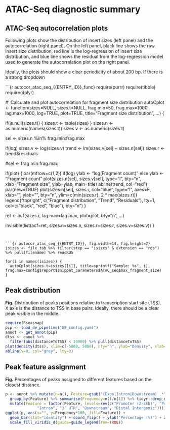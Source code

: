<!---
Autocorrelation and other diagnostic plots for ATAC-seq
-->

# ATAC-Seq diagnostic summary

## ATAC-Seq autocorrelation plots

Following plots show the distribution of insert sizes (left panel) and the
autocorrelation (right panel). On the left panel, black line shows the raw
insert size distribution, red line is the log-regression of insert size
distribution, and blue line shows the residual from the log-regression model used to 
generate the autocorrelation plot on the right panel.

Ideally, the plots should show a clear periodicity of about 200 bp. If
there is a strong dropdown 

```{r autocor_atac_seq_{{ENTRY_ID}}_func}
require(purrr)
require(tibble)
require(dplyr)

#' Calculate and plot autocorrelation for fragment size distribution
autoCplot <- function(sizes=NULL, sizes.t=NULL, frag.min=50, frag.max=1000, lag.max=1000, log=TRUE, plot=TRUE, title="Fragment size distribution", ...) {
  
  if(is.null(sizes.t)) {
    sizes.t <- table(sizes)
  }
  sizes.n <- as.numeric(names(sizes.t))
  sizes.v <- as.numeric(sizes.t)

  sel <- sizes.n %in% frag.min:frag.max

  if(log) sizes.v <- log(sizes.v)
  trend <- lm(sizes.v[sel] ~ sizes.n[sel])
  sizes.r <- trend$residuals

  #sel <- frag.min:frag.max

  if(plot) {
    par(mfrow=c(1,2))
    if(log) ylab <- "log(Fragment count)"
    else ylab <- "Fragment count"
    plot(sizes.n[sel], sizes.v[sel], type="l", bty="n", xlab="Fragment size", ylab=ylab, main=title)
    abline(trend, col="red")
    par(new=TRUE)
    plot(sizes.n[sel], sizes.r, col="blue", type="l", axes=F, xlab="", ylab="", bty="n", ylim=c(min(sizes.r), 2 * max(sizes.r)))
    legend("topright", c("Fragment distribution", "Trend", "Residuals"), lty=1, col=c("black", "red", "blue"), bty="n")
  }

  ret <- acf(sizes.r, lag.max=lag.max, plot=plot, bty="n", ...)

  invisible(list(acf=ret, sizes.n=sizes.n, sizes.r=sizes.r, sizes.v=sizes.v))
}


```


```{r autocor_atac_seq_{{ENTRY_ID}}, fig.width=14, fig.height=7}
isizes <- file_tab %>% filter(step == "isizes" & extension == "rds") %>% pull(filename) %>% readRDS

for(i in names(isizes)) {
  autoCplot(sizes.t=isizes[[i]], title=sprintf("Sample: %s", i), frag.max=config$report$snippet_parameters$ATAC_seq$max_fragment_size)
}

```

## Peak distribution

**Fig.**  Distribution of peaks positions relative to transcription start
site (TSS). X axis is the distance to TSS in base pairs. Ideally, there
should be a clear peak visible in the middle.

```r
require(Rseasnap)
pip <- load_de_pipeline("DE_config.yaml")
annot <- get_annot(pip)
dtss <- annot %>%
  filter(abs(distanceToTSS) < 10000) %>% pull(distanceToTSS)
plot(density(dtss), xlim=c(-5000, 5000), bty="n", ylab="Density", xlab="Distance to TSS (bp)")
abline(v=0, col="grey", lty=3)
```


## Peak feature assignment

**Fig.** Percentages of peaks assigned to different features based on the closest distance. 

```r
p <- annot %>% mutate(n=n(), Feature=gsub("(Exon|Intron|Downstream) .*", "\\1", annotation))  %>% 
  group_by(Feature) %>% summarise(Frequency=n()/n[1]) %>% tidyr::drop_na() %>%
  mutate(Feature = factor(Feature, levels=rev(c("Promoter (2-3kb)", "Promoter (1-2kb)", "Promoter (<=1kb)", "5' UTR", "Exon",
              "Intron", "3' UTR", "Downstream", "Distal Intergenic"))))
ggplot(p, aes(x="", y=Frequency*100, fill=Feature)) + 
  geom_bar(stat="identity") + coord_flip() + ylab("Percentage (%)") + xlab("") + theme_bw() + 
  scale_fill_viridis_d(guide=guide_legend(rev=TRUE))
```


